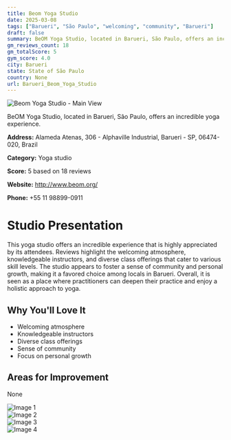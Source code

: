 ```yaml
---
title: Beom Yoga Studio
date: 2025-03-08
tags: ["Barueri", "São Paulo", "welcoming", "community", "Barueri"]  
draft: false
summary: BeOM Yoga Studio, located in Barueri, São Paulo, offers an incredible yoga experience.
gm_reviews_count: 18
gm_totalScore: 5
gym_score: 4.0
city: Barueri
state: State of São Paulo
country: None
url: Barueri_Beom_Yoga_Studio
---
```


<div className="aspect-[16/9] relative my-8">
  <img 
    src="https://lh5.googleusercontent.com/p/AF1QipMDkuZDy0pu4jyseJusfYohdLiMXmdwW5A34mVI=w1920-h1080-k-no"
    alt="Beom Yoga Studio - Main View"
    className="object-cover absolute inset-0 w-full h-full rounded-lg"
  />
</div>

BeOM Yoga Studio, located in Barueri, São Paulo, offers an incredible yoga experience.

**Address:** Alameda Atenas, 306 - Alphaville Industrial, Barueri - SP, 06474-020, Brazil

**Category:** Yoga studio

**Score:** 5 based on 18 reviews

**Website:** http://www.beom.org/

**Phone:** +55 11 98899-0911

# Studio Presentation

This yoga studio offers an incredible experience that is highly appreciated by its attendees. Reviews highlight the welcoming atmosphere, knowledgeable instructors, and diverse class offerings that cater to various skill levels. The studio appears to foster a sense of community and personal growth, making it a favored choice among locals in Barueri. Overall, it is seen as a place where practitioners can deepen their practice and enjoy a holistic approach to yoga.



## Why You'll Love It

- Welcoming atmosphere
- Knowledgeable instructors
- Diverse class offerings
- Sense of community
- Focus on personal growth

## Areas for Improvement

None

<div className="grid grid-cols-1 xl:grid-cols-2 gap-4 my-8">
<div className="aspect-[4/3] relative"><img src="https://lh5.googleusercontent.com/p/AF1QipM5SNudE_165YcgpZpkZTHwri4PzZoZrCAmS3CQ=w1920-h1080-k-no" alt="Image 1" className="object-cover absolute inset-0 w-full h-full rounded-lg" /></div>
<div className="aspect-[4/3] relative"><img src="https://lh5.googleusercontent.com/p/AF1QipMfrU_Y4rZxvdpraYw9d28oO8D_8t-pIRClsVJZ=w1920-h1080-k-no" alt="Image 2" className="object-cover absolute inset-0 w-full h-full rounded-lg" /></div>
<div className="aspect-[4/3] relative"><img src="https://lh5.googleusercontent.com/p/AF1QipPs3D-8S_yclZ4Bd4uBQhEmNObwWSCQyGT-W3FF=w1920-h1080-k-no" alt="Image 3" className="object-cover absolute inset-0 w-full h-full rounded-lg" /></div>
<div className="aspect-[4/3] relative"><img src="https://lh5.googleusercontent.com/p/AF1QipOVDMBxYAu_-ZZWNvkvShdoHKtOcnM4955GJ7Sg=w1920-h1080-k-no" alt="Image 4" className="object-cover absolute inset-0 w-full h-full rounded-lg" /></div>
</div>